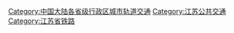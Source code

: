 [[Category:中国大陆各省级行政区城市轨道交通|Category:中国大陆各省级行政区城市轨道交通]]
[[Category:江苏公共交通|Category:江苏公共交通]]
[[Category:江苏省铁路|Category:江苏省铁路]]